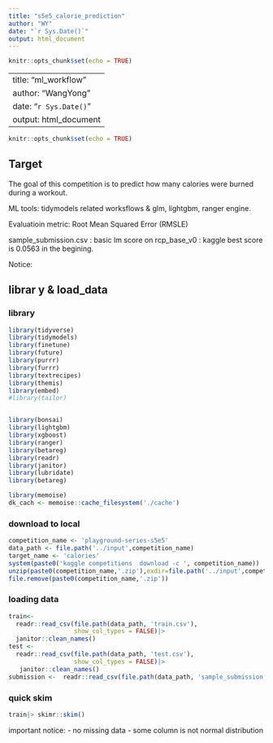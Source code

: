 ```yaml
---
title: "s5e5_calorie_prediction"
author: "WY"
date: "`r Sys.Date()`"
output: html_document
---
```


```r
knitr::opts_chunk$set(echo = TRUE)
```

---
title: "ml_workflow"
author: "WangYong"
date: "`r Sys.Date()`"
output: html_document
---

```r
knitr::opts_chunk$set(echo = TRUE)
```

## Target
The goal of this competition is to predict how many calories were burned during a workout.

ML tools: 
  tidymodels related worksflows & glm, lightgbm, ranger engine.
  
Evaluatioin metric:
  Root Mean Squared Error (RMSLE)
  
  sample_submission.csv : 
  basic lm score on rcp_base_v0 :
  kaggle best score is 0.0563 in the begining.

 

  
Notice:


## librar y & load_data

### library

```r
library(tidyverse)
library(tidymodels)
library(finetune)
library(future)
library(purrr)
library(furrr)
library(textrecipes)
library(themis)
library(embed)
#library(tailor)


library(bonsai)
library(lightgbm)
library(xgboost)
library(ranger)
library(betareg)
library(readr)
library(janitor)
library(lubridate)
library(betareg)

library(memoise)
dk_cach <- memoise::cache_filesystem('./cache')
```
### download to local
```r
competition_name <- 'playground-series-s5e5'
data_path <- file.path('../input',competition_name)
target_name <- 'calories'
system(paste0('kaggle competitions  download -c ', competition_name))
unzip(paste0(competition_name,'.zip'),exdir=file.path('../input',competition_name))
file.remove(paste0(competition_name,'.zip'))
```


### loading data

```r

train<- 
  readr::read_csv(file.path(data_path, 'train.csv'),
                  show_col_types = FALSE)|>
  janitor::clean_names()
test <- 
  readr::read_csv(file.path(data_path, 'test.csv'),
                  show_col_types = FALSE)|>
   janitor::clean_names()
submission <-  readr::read_csv(file.path(data_path, 'sample_submission.csv'),show_col_types = FALSE)
```

### quick skim

```r
train|> skimr::skim()
```
important notice: 
- no missing data
- some column is not normal distribution

